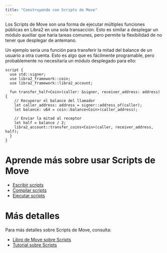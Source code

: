 ```yaml
---
title: "Construyendo con Scripts de Move"
---
```


Los Scripts de Move son una forma de ejecutar múltiples funciones públicas en Libra2 en una sola
transacción. Esto es similar a desplegar un módulo auxiliar que haría tareas comunes,
pero permite la flexibilidad de no tener que desplegar de antemano.

Un ejemplo sería una función para transferir la mitad del balance de un usuario a otra
cuenta. Esto es algo que es fácilmente programable, pero probablemente no
necesitaría un módulo desplegado para ello:

```move
script {
  use std::signer;
  use libra2_framework::coin;
  use libra2_framework::libra2_account;

  fun transfer_half<Coin>(caller: &signer, receiver_address: address) {
    // Recuperar el balance del llamador
    let caller_address: address = signer::address_of(caller);
    let balance: u64 = coin::balance<Coin>(caller_address);

    // Enviar la mitad al receptor
    let half = balance / 2;
    libra2_account::transfer_coins<Coin>(caller, receiver_address, half);
  }
}
```

# Aprende más sobre usar Scripts de Move

- [Escribir scripts](/build/smart-contracts/scripts/writing-scripts)
- [Compilar scripts](/build/smart-contracts/scripts/compiling-scripts)
- [Ejecutar scripts](/build/smart-contracts/scripts/running-scripts)

# Más detalles

Para más detalles sobre Scripts de Move, consulta:

- [Libro de Move sobre Scripts](/build/smart-contracts/book/modules-and-scripts)
- [Tutorial sobre Scripts](/build/smart-contracts/scripts/script-tutorial)
